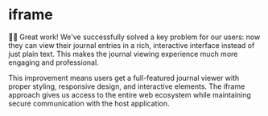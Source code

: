 # iframe

👨‍💼 Great work! We've successfully solved a key problem for our users: now they can view their journal entries in a rich, interactive interface instead of just plain text. This makes the journal viewing experience much more engaging and professional.

This improvement means users get a full-featured journal viewer with proper styling, responsive design, and interactive elements. The iframe approach gives us access to the entire web ecosystem while maintaining secure communication with the host application.
